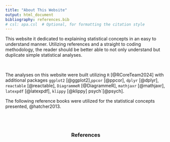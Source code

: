 ```yaml
---
title: "About This Website"
output: html_document
bibliography: references.bib
# csl: apa.csl  # Optional, for formatting the citation style
---
```


This website it dedicated to explaining statistical concepts in an easy to understand manner. Utilizing references and a straight to coding methodology, the reader should be better able to not only understand but duplicate simple statistical analyses.

<br>

The analyses on this website were built utilizing `R` [@RCoreTeam2024] with additional packages `ggplot2` [@ggplot2],`ppcor` [@ppcor], `dplyr` [@dplyr], `reactable` [@reactable], `DiagrammeR` [@DiagrammeR], `mathjaxr` [@mathjaxr], `latexpdf` [@latexpdf], `klippy` [@klippy] psych`[@psych].

The following reference books were utilized for the statistical concepts presented, @hatcher2013.

<br>
<br>

<center>
### References
</center>
